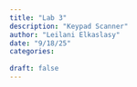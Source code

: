 ```yaml
---
title: "Lab 3"
description: "Keypad Scanner"
author: "Leilani Elkaslasy"
date: "9/18/25"
categories:
 
draft: false
---
```

